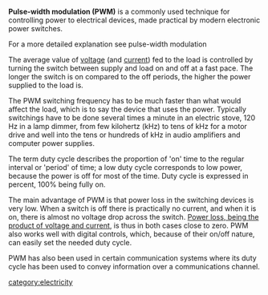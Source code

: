 '''Pulse-width modulation (PWM)''' is a commonly used technique for controlling power to  electrical devices, made practical by modern electronic power switches.

For a more detailed explanation see pulse-width modulation{{w|pulse-width modulation}}

The average value of [[voltage]] (and [[current]]) fed to the load is controlled by turning the switch between supply and load on and off at a fast pace. The longer the switch is on compared to the off periods, the higher the power supplied to the load is.

The PWM switching frequency has to be much faster than what would affect the load, which is to say the device that uses the power. Typically switchings have to be done several times a minute in an electric stove, 120 Hz in a lamp dimmer, from few kilohertz (kHz) to tens of kHz for a motor drive and well into the tens or hundreds of kHz in audio amplifiers and computer power supplies.

The term duty cycle describes the proportion of 'on' time to the regular interval or 'period' of time; a low duty cycle corresponds to low power, because the power is off for most of the time. Duty cycle is expressed in percent, 100% being fully on.

The main advantage of PWM is that power loss in the switching devices is very low. When a switch is off there is practically no current, and when it is on, there is almost no voltage drop across the switch. <u>Power loss, being the product of voltage and current</u>, is thus in both cases close to zero. PWM also works well with digital controls, which, because of their on/off nature, can easily set the needed duty cycle.

PWM has also been used in certain communication systems where its duty cycle has been used to convey information over a communications channel.

[[category:electricity]]